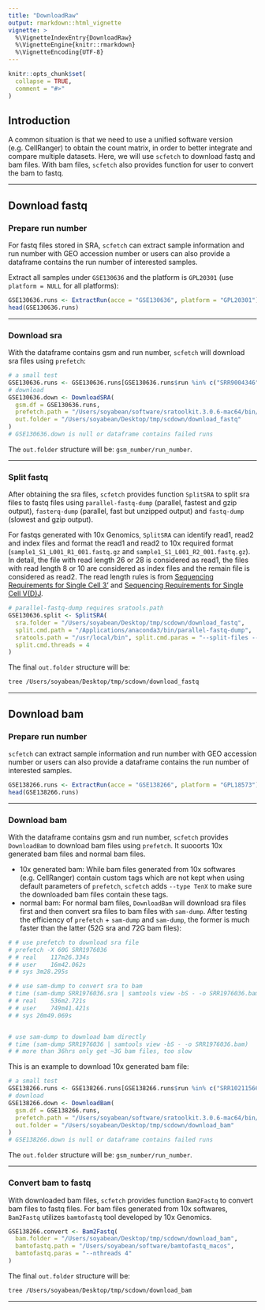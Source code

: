 ```yaml
---
title: "DownloadRaw"
output: rmarkdown::html_vignette
vignette: >
  %\VignetteIndexEntry{DownloadRaw}
  %\VignetteEngine{knitr::rmarkdown}
  %\VignetteEncoding{UTF-8}
---
```


```r
knitr::opts_chunk$set(
  collapse = TRUE,
  comment = "#>"
)
```

## Introduction

A common situation is that we need to use a unified software version (e.g. CellRanger) to obtain the count matrix, in order to better integrate and compare multiple datasets. Here, we will use `scfetch` to download fastq and bam files. With bam files, `scfetch` also provides function for user to convert the bam to fastq.

<hr />

## Download fastq

### Prepare run number

For fastq files stored in SRA, `scfetch` can extract sample information and run number with GEO accession number or users can also provide a dataframe contains the run number of interested samples.

Extract all samples under `GSE130636` and the platform is `GPL20301` (use `platform = NULL` for all platforms):
```r
GSE130636.runs <- ExtractRun(acce = "GSE130636", platform = "GPL20301")
head(GSE130636.runs)
```

<hr />

### Download sra

With the dataframe contains gsm and run number, `scfetch` will download sra files using `prefetch`:
```r
# a small test
GSE130636.runs <- GSE130636.runs[GSE130636.runs$run %in% c("SRR9004346", "SRR9004351"), ]
# download
GSE130636.down <- DownloadSRA(
  gsm.df = GSE130636.runs,
  prefetch.path = "/Users/soyabean/software/sratoolkit.3.0.6-mac64/bin/prefetch",
  out.folder = "/Users/soyabean/Desktop/tmp/scdown/download_fastq"
)
# GSE130636.down is null or dataframe contains failed runs
```

The `out.folder` structure will be: `gsm_number/run_number`.

<hr />

### Split fastq

After obtaining the sra files, `scfetch` provides function `SplitSRA` to split sra files to fastq files using `parallel-fastq-dump` (parallel, fastest and gzip output), `fasterq-dump` (parallel, fast but unzipped output) and `fastq-dump` (slowest and gzip output).

For fastqs generated with 10x Genomics, `SplitSRA` can identify read1, read2 and index files and format the read1 and read2 to 10x required format (`sample1_S1_L001_R1_001.fastq.gz` and `sample1_S1_L001_R2_001.fastq.gz`). In detail, the file with read length 26 or 28 is considered as read1, the files with read length 8 or 10 are considered as index files and the remain file is considered as read2. The read length rules is from [Sequencing Requirements for Single Cell 3'](https://www.10xgenomics.com/cn/support/single-cell-gene-expression/documentation/steps/sequencing/sequencing-requirements-for-single-cell-3) and [Sequencing Requirements for Single Cell V(D)J](https://www.10xgenomics.com/cn/support/single-cell-immune-profiling/documentation/steps/sequencing/sequencing-requirements-for-single-cell-v-d-j).

```r
# parallel-fastq-dump requires sratools.path
GSE130636.split <- SplitSRA(
  sra.folder = "/Users/soyabean/Desktop/tmp/scdown/download_fastq",
  split.cmd.path = "/Applications/anaconda3/bin/parallel-fastq-dump",
  sratools.path = "/usr/local/bin", split.cmd.paras = "--split-files --gzip",
  split.cmd.threads = 4
)
```

The final `out.folder` structure will be: 
```bash
tree /Users/soyabean/Desktop/tmp/scdown/download_fastq
```

<hr />

## Download bam

### Prepare run number

`scfetch` can extract sample information and run number with GEO accession number or users can also provide a dataframe contains the run number of interested samples.

```r
GSE138266.runs <- ExtractRun(acce = "GSE138266", platform = "GPL18573")
head(GSE138266.runs)
```

<hr />

### Download bam

With the dataframe contains gsm and run number, `scfetch` provides `DownloadBam` to download bam files using `prefetch`. It suooorts 10x generated bam files and normal bam files.

* 10x generated bam: While bam files generated from 10x softwares (e.g. CellRanger) contain custom tags which are not kept when using default parameters of `prefetch`, `scfetch` adds `--type TenX` to make sure the downloaded bam files contain these tags. 
* normal bam: For normal bam files, `DownloadBam` will download sra files first and then convert sra files to bam files with `sam-dump`. After testing the efficiency of `prefetch` + `sam-dump` and `sam-dump`, the former is much faster than the latter (52G sra and 72G bam files):
```bash
# # use prefetch to download sra file
# prefetch -X 60G SRR1976036
# # real	117m26.334s
# # user	16m42.062s
# # sys	3m28.295s

# # use sam-dump to convert sra to bam
# time (sam-dump SRR1976036.sra | samtools view -bS - -o SRR1976036.bam)
# # real	536m2.721s
# # user	749m41.421s
# # sys	20m49.069s


# use sam-dump to download bam directly
# time (sam-dump SRR1976036 | samtools view -bS - -o SRR1976036.bam)
# # more than 36hrs only get ~3G bam files, too slow
```

This is an example to download 10x generated bam file:

```r
# a small test
GSE138266.runs <- GSE138266.runs[GSE138266.runs$run %in% c("SRR10211566"), ]
# download
GSE138266.down <- DownloadBam(
  gsm.df = GSE138266.runs,
  prefetch.path = "/Users/soyabean/software/sratoolkit.3.0.6-mac64/bin/prefetch",
  out.folder = "/Users/soyabean/Desktop/tmp/scdown/download_bam"
)
# GSE138266.down is null or dataframe contains failed runs
```

The `out.folder` structure will be: `gsm_number/run_number`.

<hr />

### Convert bam to fastq

With downloaded bam files, `scfetch` provides function `Bam2Fastq` to convert bam files to fastq files. For bam files generated from 10x softwares, `Bam2Fastq` utilizes `bamtofastq` tool developed by 10x Genomics.

```r
GSE138266.convert <- Bam2Fastq(
  bam.folder = "/Users/soyabean/Desktop/tmp/scdown/download_bam",
  bamtofastq.path = "/Users/soyabean/software/bamtofastq_macos",
  bamtofastq.paras = "--nthreads 4"
)
```

The final `out.folder` structure will be: 
```bash
tree /Users/soyabean/Desktop/tmp/scdown/download_bam
```

<hr />






